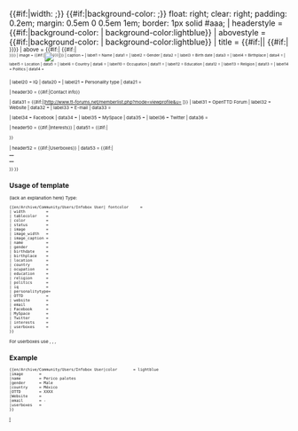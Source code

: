 <includeonly>{{en/Archive/Community/Users/Infobox| bodystyle   = {{#if:{{{fontcolor|}}}|color: {{{fontcolor}}};}} {{#if:{{{width|}}}|width: {{{width}}};}} <!--
              -->{{#if:{{{tablecolor|}}}|background-color: {{{tablecolor}}};}} float: right; clear: right; <!--
              -->padding: 0.2em; margin: 0.5em 0 0.5em 1em; border: 1px solid #aaa;
| headerstyle = {{#if:{{{color|}}}|background-color: {{{color}}}| background-color:lightblue}}
| abovestyle  = {{#if:{{{color|}}}|background-color: {{{color}}}| background-color:lightblue}}
| title       = {{#if:{{{color|}}}||{{BASEPAGENAME}} {{#if:{{{status|}}}|<br /><small>{{{status}}}<small>}}}}
| above       = {{#if:{{{color|}}}|{{BASEPAGENAME}} {{#if:{{{status|}}}|<br /><small>{{{status}}}<small>}}}}
| image       = {{#if:{{{image|}}}|[[File:{{{image|}}}|{{{image_width|238px}}}|{{{image_caption|}}}]]}}
| caption     = {{{image_caption|}}}
| label1      = Name
| data1       = {{{name|}}}
| label2      = Gender
| data2       = {{{gender|}}}
| label3      = Birth date
| data3       = {{{birthdate|}}}
| label4      = Birthplace
| data4       = {{{birthplace|}}}
| label5      = Location
| data5       = {{{location|}}}
| label6      = Country
| data6       = {{{country|}}}
<!--
| data6       = {{#if:{{{country|}}}|{{flag|{{{country}}}}}}}
| label7      = Time zone
| data7       = {{{timezone|}}}
-->
| label10     = Occupation
| data11      = {{{occupation|}}}
| label12     = Education
| data12      = {{{education|}}}
| label13     = Religion
| data13     = {{{religion|}}}
| label14     = Politics
| data14      = {{{politics|}}}

| label20     = IQ
| data20      = {{{IQ|}}}
| label21     = Personality type
| data21      = {{{personalitytype|}}}



| header30    = {{#if:{{{OTTD|}}}{{{website|}}}{{{email|}}}|Contact info}}

| data31      = {{#if:{{{OTTD|}}}|[http://www.tt-forums.net/memberlist.php?mode=viewprofile&u={{{OTTD}}} {{{OTTD}}}]}}
| label31     = OpenTTD Forum
| label32     = Website
| data32      = {{{website|}}}
| label33     = E-mail
| data33      = {{{email|}}}

| label34     = Facebook
| data34      = {{{Facebook|}}}
| label35     = MySpace
| data35      = {{{MySpace|}}}
| label36     = Twitter
| data36      = {{{Twitter|}}}

| header50    = {{#if:{{{interests|}}}|Interests}}
| data51      = {{#if:{{{interests|}}}|<div style="text-align: left">
{{{interests|}}}
</div>}}

| header52    = {{#if:{{{userboxes|}}}|Userboxes}}
| data53      = {{#if:{{{userboxes|}}}|
<table cellspacing=0 cellpadding=0 style="background: transparent; vertical-align: middle !important; text-align: center; font-size: 95%; color: {{{fontcolor|black}}}; margin: auto">
<tr><td>
{{{userboxes|}}}
</td></tr>
</table>
}}
}}</includeonly><noinclude>
==Usage of template==
(lack an explanation here) Type:
<pre>{{en/Archive/Community/Users/Infobox User| fontcolor     =
| width         =
| tablecolor    =
| color         =
| status        =
| image         =
| image_width   =
| image_caption =
| name          =
| gender        =
| birthdate     =
| birthplace    =
| location      =
| country       =
| ocupation     =
| education     =
| religion      =
| politics      =
| iq            =
| personalitytype=
| OTTD          =
| website       =
| email         =
| Facebook      =
| MySpace       =
| Twitter       =
| interests     =
| userboxes     = 
}}</pre>

For userboxes use {{en/S|en/Userbox Developer}}, {{en/S|en/Userbox Graphic Developer}}, {{en/S|en/Userbox Moderator}}, {{en/S|en/Userbox Translator}}

==Example==
<pre>
{{en/Archive/Community/Users/Infobox User|color       = lightblue
|image       =
|name        = Perico palotes
|gender      = Male
|country     = México
|OTTD        = XXXX
|Website     = 
|email       = -
|userboxes   = 
}}
</pre>

{{en/Archive/Community/Users/Infobox User|color       = lightblue
|image       =
|name        = Perico palotes
|gender      = Male
|country     = México
|OTTD        = XXXX
|Website     = 
|email       = -
|userboxes   = 
}}
[[Category:en/Archive/Community/Users/User Templates|I]]</noinclude>